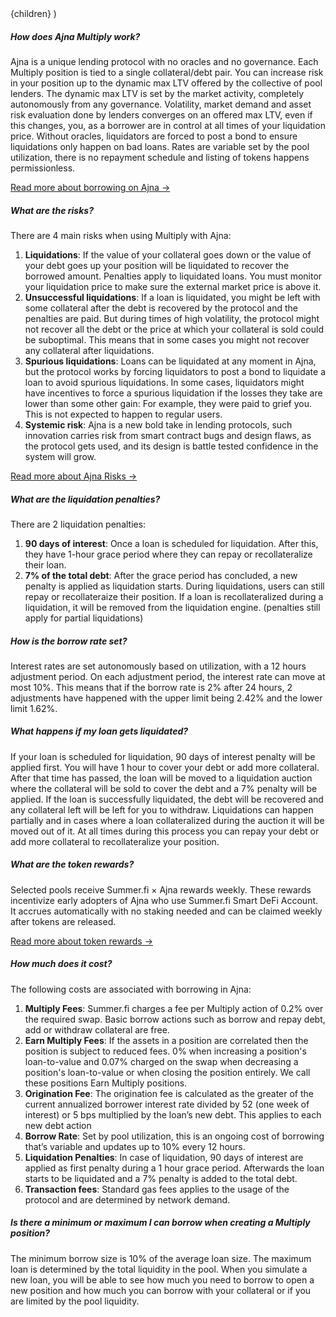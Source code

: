 
  <FaqLayout learnMoreUrl={EXTERNAL_LINKS.DOCS.AJNA.HUB} noTitle={true}>
    {children}
  </FaqLayout>
)

##### How does Ajna Multiply work?

Ajna is a unique lending protocol with no oracles and no governance. Each Multiply position is tied to
a single collateral/debt pair. You can increase risk in your position up to the dynamic max LTV offered by the collective of
pool lenders. The dynamic max LTV is set by the market activity, completely autonomously from any
governance. Volatility, market demand and asset risk evaluation done by lenders converges on an
offered max LTV, even if this changes, you, as a borrower are in control at all times of your
liquidation price. Without oracles, liquidators are forced to post a bond to ensure liquidations
only happen on bad loans. Rates are variable set by the pool utilization, there is no repayment
schedule and listing of tokens happens permissionless.

[Read more about borrowing on Ajna →](https://docs.summer.fi/protocols/ajna/tutorials-and-guides#how-to-borrow-using-ajna)

##### What are the risks?

There are 4 main risks when using Multiply with Ajna:

1. **Liquidations**: If the value of your collateral goes down or the value of your debt goes up
   your position will be liquidated to recover the borrowed amount. Penalties apply to liquidated
   loans. You must monitor your liquidation price to make sure the external market price is above
   it.
2. **Unsuccessful liquidations**: If a loan is liquidated, you might be left with some collateral
   after the debt is recovered by the protocol and the penalties are paid. But during times of high
   volatility, the protocol might not recover all the debt or the price at which your collateral is
   sold could be suboptimal. This means that in some cases you might not recover any collateral
   after liquidations.
3. **Spurious liquidations**: Loans can be liquidated at any moment in Ajna, but the protocol works
   by forcing liquidators to post a bond to liquidate a loan to avoid spurious liquidations. In some
   cases, liquidators might have incentives to force a spurious liquidation if the losses they take
   are lower than some other gain: For example, they were paid to grief you. This is not expected to
   happen to regular users.
4. **Systemic risk**: Ajna is a new bold take in lending protocols, such innovation carries risk
   from smart contract bugs and design flaws, as the protocol gets used, and its design is battle
   tested confidence in the system will grow.

[Read more about Ajna Risks →](https://docs.summer.fi/protocols/ajna/tutorials-and-guides/how-ajna-liquidations-work)

##### What are the liquidation penalties?

There are 2 liquidation penalties:

1. **90 days of interest**: Once a loan is scheduled for liquidation. After this, they have 1-hour
   grace period where they can repay or recollateralize their loan.
2. **7% of the total debt**: After the grace period has concluded, a new penalty is applied as
   liquidation starts. During liquidations, users can still repay or recollateraize their position.
   If a loan is recollateralized during a liquidation, it will be removed from the liquidation
   engine. (penalties still apply for partial liquidations)

##### How is the borrow rate set?

Interest rates are set autonomously based on utilization, with a 12 hours adjustment period. On each
adjustment period, the interest rate can move at most 10%. This means that if the borrow rate is 2%
after 24 hours, 2 adjustments have happened with the upper limit being 2.42% and the lower limit
1.62%.

##### What happens if my loan gets liquidated?

If your loan is scheduled for liquidation, 90 days of interest penalty will be applied first. You
will have 1 hour to cover your debt or add more collateral. After that time has passed, the loan
will be moved to a liquidation auction where the collateral will be sold to cover the debt and a 7%
penalty will be applied. If the loan is successfully liquidated, the debt will be recovered and any
collateral left will be left for you to withdraw. Liquidations can happen partially and in cases
where a loan collateralized during the auction it will be moved out of it. At all times during this
process you can repay your debt or add more collateral to recollateralize your position.

##### What are the token rewards?

Selected pools receive Summer.fi × Ajna rewards weekly. These rewards incentivize early adopters of
Ajna who use Summer.fi Smart DeFi Account. It accrues automatically with no staking needed and can
be claimed weekly after tokens are released.

[Read more about token rewards →](https://docs.summer.fi/protocols/ajna/ajna-token-rewards)

##### How much does it cost?

The following costs are associated with borrowing in Ajna:

1. **Multiply Fees**: Summer.fi charges a fee per Multiply action of 0.2% over the required swap.
   Basic borrow actions such as borrow and repay debt, add or withdraw collateral are free.
2. **Earn Multiply Fees**: If the assets in a position are correlated
   then the position is subject to reduced fees. 0% when increasing a position's loan-to-value and 0.07% charged on the swap when decreasing a position's loan-to-value or when closing the position entirely.
   We call these positions Earn Multiply positions.
2. **Origination Fee**: The origination fee is calculated as the greater of the current annualized
   borrower interest rate divided by 52 (one week of interest) or 5 bps multiplied by the loan’s new
   debt. This applies to each new debt action
3. **Borrow Rate**: Set by pool utilization, this is an ongoing cost of borrowing that’s variable
   and updates up to 10% every 12 hours.
4. **Liquidation Penalties**: In case of liquidation, 90 days of interest are applied as first
   penalty during a 1 hour grace period. Afterwards the loan starts to be liquidated and a 7%
   penalty is added to the total debt.
5. **Transaction fees**: Standard gas fees applies to the usage of the protocol and are determined
   by network demand.

##### Is there a minimum or maximum I can borrow when creating a Multiply position?

The minimum borrow size is 10% of the average loan size. The maximum loan is determined by the total
liquidity in the pool. When you simulate a new loan, you will be able to see how much you need to
borrow to open a new position and how much you can borrow with your collateral or if you are limited
by the pool liquidity.
